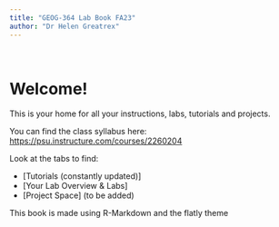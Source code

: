 ```yaml
---
title: "GEOG-364 Lab Book FA23"
author: "Dr Helen Greatrex"
---
```


<br>

# Welcome!

This is your home for all your instructions, labs, tutorials and projects.

You can find the class syllabus here: <https://psu.instructure.com/courses/2260204>

Look at the tabs to find:

-   [Tutorials (constantly updated)]
-   [Your Lab Overview & Labs]
-   [Project Space] (to be added)

This book is made using R-Markdown and the flatly theme
